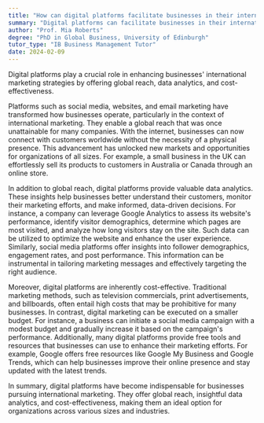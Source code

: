```yaml
---
title: "How can digital platforms facilitate businesses in their international marketing efforts?"
summary: "Digital platforms can facilitate businesses in their international marketing efforts by providing global reach, data analytics, and cost-effectiveness."
author: "Prof. Mia Roberts"
degree: "PhD in Global Business, University of Edinburgh"
tutor_type: "IB Business Management Tutor"
date: 2024-02-09
---
```


Digital platforms play a crucial role in enhancing businesses' international marketing strategies by offering global reach, data analytics, and cost-effectiveness.

Platforms such as social media, websites, and email marketing have transformed how businesses operate, particularly in the context of international marketing. They enable a global reach that was once unattainable for many companies. With the internet, businesses can now connect with customers worldwide without the necessity of a physical presence. This advancement has unlocked new markets and opportunities for organizations of all sizes. For example, a small business in the UK can effortlessly sell its products to customers in Australia or Canada through an online store.

In addition to global reach, digital platforms provide valuable data analytics. These insights help businesses better understand their customers, monitor their marketing efforts, and make informed, data-driven decisions. For instance, a company can leverage Google Analytics to assess its website's performance, identify visitor demographics, determine which pages are most visited, and analyze how long visitors stay on the site. Such data can be utilized to optimize the website and enhance the user experience. Similarly, social media platforms offer insights into follower demographics, engagement rates, and post performance. This information can be instrumental in tailoring marketing messages and effectively targeting the right audience.

Moreover, digital platforms are inherently cost-effective. Traditional marketing methods, such as television commercials, print advertisements, and billboards, often entail high costs that may be prohibitive for many businesses. In contrast, digital marketing can be executed on a smaller budget. For instance, a business can initiate a social media campaign with a modest budget and gradually increase it based on the campaign's performance. Additionally, many digital platforms provide free tools and resources that businesses can use to enhance their marketing efforts. For example, Google offers free resources like Google My Business and Google Trends, which can help businesses improve their online presence and stay updated with the latest trends.

In summary, digital platforms have become indispensable for businesses pursuing international marketing. They offer global reach, insightful data analytics, and cost-effectiveness, making them an ideal option for organizations across various sizes and industries.
    